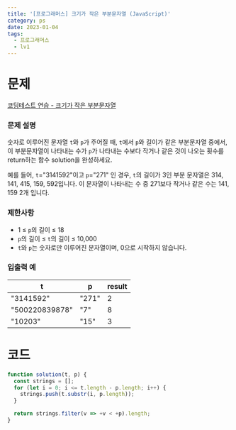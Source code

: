 ```yaml
---
title: '[프로그래머스] 크기가 작은 부분문자열 (JavaScript)'
category: ps
date: 2023-01-04
tags:
  - 프로그래머스
  - lv1
---
```


# 문제

[코딩테스트 연습 - 크기가 작은 부분문자열](https://school.programmers.co.kr/learn/courses/30/lessons/147355)

### 문제 설명

숫자로 이루어진 문자열 `t`와 `p`가 주어질 때, `t`에서 `p`와 길이가 같은 부분문자열 중에서, 이 부분문자열이 나타내는 수가 `p`가 나타내는 수보다 작거나 같은 것이 나오는 횟수를 return하는 함수 solution을 완성하세요.

예를 들어, `t`="3141592"이고 `p`="271" 인 경우, `t`의 길이가 3인 부분 문자열은 314, 141, 415, 159, 592입니다. 이 문자열이 나타내는 수 중 271보다 작거나 같은 수는 141, 159 2개 입니다.

### 제한사항

- 1 ≤ `p`의 길이 ≤ 18
- `p`의 길이 ≤ `t`의 길이 ≤ 10,000
- `t`와 `p`는 숫자로만 이루어진 문자열이며, 0으로 시작하지 않습니다.

### 입출력 예

| t              | p     | result |
| -------------- | ----- | ------ |
| "3141592"      | "271" | 2      |
| "500220839878" | "7"   | 8      |
| "10203"        | "15"  | 3      |

# 코드

```jsx
function solution(t, p) {
  const strings = [];
  for (let i = 0; i <= t.length - p.length; i++) {
    strings.push(t.substr(i, p.length));
  }

  return strings.filter(v => +v < +p).length;
}
```
